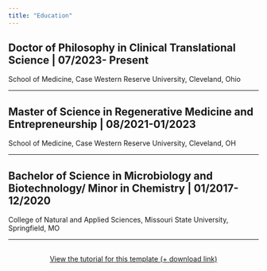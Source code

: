 ```yaml
---
title: "Education"
---
```


## Doctor of Philosophy in Clinical Translational Science  |                           07/2023- Present

School of Medicine, Case Western Reserve University, Cleveland, Ohio

----



## Master of Science in Regenerative Medicine and Entrepreneurship  |                   08/2021-01/2023

School of Medicine, Case Western Reserve University, Cleveland, OH  

----

## Bachelor of Science in Microbiology and Biotechnology/ Minor in Chemistry   |        01/2017- 12/2020

College of Natural and Applied Sciences, Missouri State University, Springfield, MO 

----




```{=html}
<div  style="margin: 30px; text-align: center;">
<a class="btn btn-primary" href="https://www.marvinschmitt.com/blog/website-tutorial-quarto/" role="button" target="_blank" style="padding: 15px 30px;">View the tutorial for this template (+ download link)</a>
</div>
```